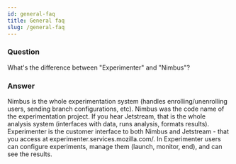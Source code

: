 ```yaml
---
id: general-faq
title: General faq
slug: /general-faq
---
```


### Question

What's the difference between "Experimenter" and "Nimbus"?

### Answer

Nimbus is the whole experimentation system (handles enrolling/unenrolling users, sending branch configurations, etc).  Nimbus was the code name of the experimentation project.  If you hear Jetstream, that is the whole analysis system (interfaces with data, runs analysis, formats results).  Experimenter is the customer interface to both Nimbus and Jetstream - that you access at experimenter.services.mozilla.com/.  In Experimenter users can configure experiments, manage them (launch, monitor, end), and can see the results.